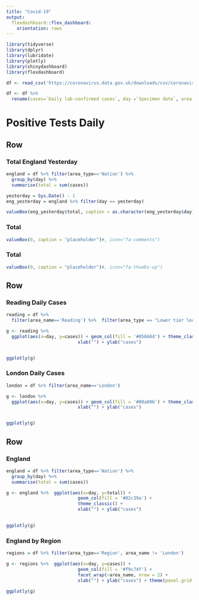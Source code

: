 ```yaml
---
title: "Covid-19"
output: 
  flexdashboard::flex_dashboard:
    orientation: rows
---
```



```r
library(tidyverse)
library(dplyr)
library(lubridate)
library(plotly)
library(shinydashboard)
library(flexdashboard)

df <- read_csv('https://coronavirus.data.gov.uk/downloads/csv/coronavirus-cases_latest.csv')

df <- df %>%  
  rename(cases=`Daily lab-confirmed cases`, day =`Specimen date`, area_name='Area name', area_type = `Area type`)
```


Positive Tests Daily
=======================================================================

Row
-----------------------------------------------------------------------

### Total England Yesterday


```r
england = df %>% filter(area_type=='Nation') %>%
  group_by(day) %>% 
  summarise(total = sum(cases))

yesterday = Sys.Date() - 1
eng_yesterday = england %>% filter(day == yesterday)

valueBox(eng_yesterday$total, caption = as.character(eng_yesterday$day), icon="fa-comments", color = "#05668d")

```

### Total

```r
valueBox(0, caption = "placeholder")#, icon="fa-comments")
```

### Total


```r
valueBox(0, caption = "placeholder")#, icon="fa-thumbs-up")
```

Row 
-------------------------------------
    
### Reading Daily Cases

```r

reading = df %>%  
  filter(area_name=='Reading') %>%  filter(area_type == "Lower tier local authority")

g <- reading %>%  
  ggplot(aes(x=day, y=cases)) + geom_col(fill = '#05668d') + theme_classic() +
                           xlab("") + ylab("cases")


ggplotly(g)
```


### London Daily Cases

```r

london = df %>% filter(area_name=='London')

g <- london %>%  
  ggplot(aes(x=day, y=cases)) + geom_col(fill = '#00a896') + theme_classic() +
                           xlab("") + ylab("cases")


ggplotly(g)
```


Row {.tabset .tabset-fade}
-------------------------------------

### England

```r
england = df %>% filter(area_type=='Nation') %>%
  group_by(day) %>% 
  summarise(total = sum(cases))

g <- england %>%  ggplot(aes(x=day, y=total)) +
                           geom_col(fill = '#02c39a') + 
                           theme_classic() +
                           xlab("") + ylab("cases")

                         
ggplotly(g)

```

### England by Region
    
```r
regions = df %>% filter(area_type=='Region', area_name != 'London')

g <- regions %>%  ggplot(aes(x=day, y=cases)) +
                           geom_col(fill = '#f9c74f') +
                           facet_wrap(~area_name, nrow = 2) +
                           xlab("") + ylab("cases") + theme(panel.grid.major = element_blank(), panel.grid.minor = element_blank())
                         
ggplotly(g)

```


